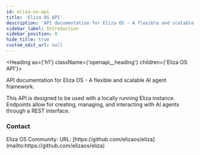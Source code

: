---
id: eliza-os-api
title: 'Eliza OS API'
description: 'API documentation for Eliza OS - A flexible and scalable AI agent framework.'
sidebar_label: Introduction
sidebar_position: 0
hide_title: true
custom_edit_url: null
---


<Heading as={'h1'} className={'openapi__heading'} children={'Eliza OS API'}></Heading>

API documentation for Eliza OS - A flexible and scalable AI agent framework.

This API is designed to be used with a locally running Eliza instance. Endpoints allow for creating,
managing, and interacting with AI agents through a REST interface.

<div
  style={{
    display: 'flex',
    flexDirection: 'column',
    marginBottom: 'var(--ifm-paragraph-margin-bottom)',
  }}
>
  <h3 style={{ marginBottom: '0.25rem' }}>Contact</h3>
  <span>Eliza OS Community:</span>
  <span>URL: [https://github.com/elizaos/eliza](mailto:https://github.com/elizaos/eliza)</span>
</div>
